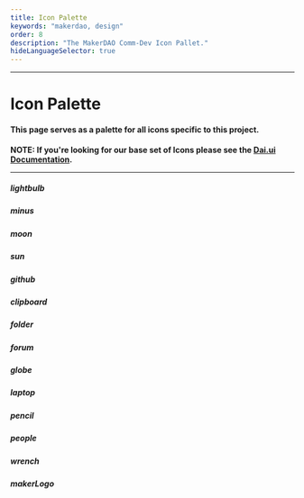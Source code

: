 ```yaml
---
title: Icon Palette
keywords: "makerdao, design"
order: 8
description: "The MakerDAO Comm-Dev Icon Pallet."
hideLanguageSelector: true
---
```


---

# Icon Palette

#### This page serves as a palette for all icons specific to this project.

**NOTE: If you're looking for our base set of Icons please see the [Dai.ui Documentation](https://dai-ui.now.sh/icons).**

---

<Chocolate>


<Box>


<Icon size={4} name="lightbulb" />

##### lightbulb

</Box>


<Box>


<Icon size={4} name="minus" />

##### minus

</Box>


<Box>


<Icon size={4} name="moon" />

##### moon

</Box>


<Box>


<Icon size={4} name="sun" />

##### sun

</Box>


<Box>


<Icon size={4} name="github" />

##### github

</Box>


<Box>


<Icon size={4} name="clipboard" />

##### clipboard

</Box>


<Box>


<Icon size={4} name="folder" />

##### folder

</Box>


<Box>


<Icon size={4} name="forum" />

##### forum

</Box>


<Box>


<Icon size={4} name="globe" />

##### globe

</Box>


<Box>


<Icon size={4} name="laptop" />

##### laptop

</Box>


<Box>


<Icon size={4} name="pencil" />

##### pencil

</Box>


<Box>


<Icon size={4} name="people" />

##### people

</Box>


<Box>


<Icon size={4} name="wrench" />

##### wrench

</Box>


<Box>


<Icon size={4} name="makerLogo" />

##### makerLogo

</Box>


</Chocolate>

